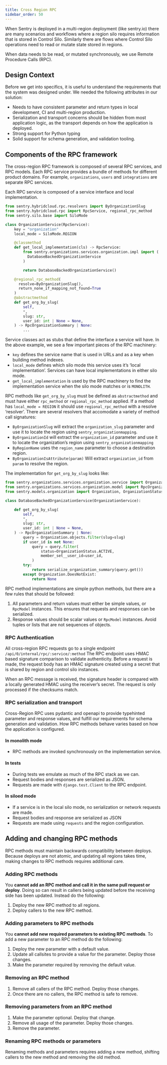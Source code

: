 ```yaml
---
title: Cross Region RPC
sidebar_order: 50
---
```


When Sentry is deployed in a multi-region deployment (like sentry.io) there are many scenarios and workflows where a region silo requires information that is stored in Control Silo. Similarly there are flows where Control Silo operations need to read or mutate state stored in regions.

When data needs to be read, or mutated synchronously, we use Remote Procedure Calls (RPC).

## Design Context

Before we get into specifics, it is useful to understand the requirements that the system was designed under. We needed the following attributes in our solution:

- Needs to have consistent parameter and return types in local development, CI and multi-region production.
- Serialization and transport concerns should be hidden from most application logic, as the transport depends on how the application is deployed.
- Strong support for Python typing
- Solid support for schema generation, and validation tooling.

## Components of the RPC framework

The cross-region RPC framework is composed of several RPC services, and RPC models. Each RPC service provides a bundle of methods for different product domains. For example, `organizations`, `users` and `integrations` are separate RPC services.

Each RPC service is composed of a service interface and local implementation.

```python
from sentry.hybridcloud.rpc.resolvers import ByOrganizationSlug
from sentry.hybridcloud.rpc import RpcService, regional_rpc_method
from sentry.silo.base import SiloMode

class OrganizationService(RpcService):
    key = "organization"
    local_mode = SiloMode.REGION

    @classmethod
    def get_local_implementation(cls) -> RpcService:
        from sentry.organizations.services.organization.impl import (
          DatabaseBackedOrganizationService
        )

        return DatabaseBackedOrganizationService()

    @regional_rpc_method(
      resolve=ByOrganizationSlug(),
      return_none_if_mapping_not_found=True
    )
    @abstractmethod
    def get_org_by_slug(
        self,
        *,
        slug: str,
        user_id: int | None = None,
    ) -> RpcOrganizationSummary | None:
        ...
```

Service classes act as stubs that define the interface a service will have. In the above example, we see a few important pieces of the RPC machinery:

- `key` defines the service name that is used in URLs and as a key when building method indexes.
- `local_mode` defines which silo mode this service uses it’s ‘local implementation’. Services can have local implementations in either silo mode.
- `get_local_implementation` is used by the RPC machinery to find the implementation service when the silo mode matches or is `MONOLITH`.

RPC methods like `get_org_by_slug` must be defined as `abstractmethod` and must have either `rpc_method` or `regional_rpc_method` applied. If a method has `local_mode = REGION` it should use `regional_rpc_method` with a resolve ‘resolver’. There are several resolvers that accomodate a variety of method call signatures:

- `ByOrganizationSlug` will extract the `organization_slug` parameter and use it to locate the region using `sentry_organizationmapping`.
- `ByOrganizationId` will extract the `organization_id` parameter and use it to locate the organization’s region using `sentry_organizationmapping`
- `ByRegionName` uses the `region_name` parameter to choose a destination region.
- `ByOrganizationIsAttribute(param)` Will extract `organization_id` from `param` to resolve the region.

The implementation for `get_org_by_slug` looks like:

```python
from sentry.organizations.services.organization.service import OrganizationService
from sentry.organizations.services.organization.model import RpcOrganizationSummary
from sentry.models.organization import Organization, OrganizationStatus

class DatabaseBackedOrganizationService(OrganizationService):

    def get_org_by_slug(
        self,
        *,
        slug: str,
        user_id: int | None = None,
    ) -> RpcOrganizationSummary | None:
        query = Organization.objects.filter(slug=slug)
        if user_id is not None:
            query = query.filter(
                status=OrganizationStatus.ACTIVE,
                member_set__user_id=user_id,
            )
        try:
            return serialize_organization_summary(query.get())
        except Organization.DoesNotExist:
            return None
```

RPC method implementations are simple python methods, but there are a few rules that should be followed:

1. All parameters and return values must either be simple values, or `RpcModel` instances. This ensures that requests and responses can be serialized.
2. Response values should be scalar values or `RpcModel` instances. Avoid tuples or lists that are not sequences of objects.

### RPC Authentication

All cross-region RPC requests go to a single endpoint `/api/0/internal/rpc/:service/:method` The RPC endpoint uses HMAC based signature comparison to validate authenticity. Before a request is made, the request body has an HMAC signature created using a secret that is shared by region and control silo instances.

When an RPC message is received, the signature header is compared with a locally generated HMAC using the receiver’s secret. The request is only processed if the checksums match.

### RPC serialization and transport

Cross-Region RPC uses pydantic and openapi to provide typehinted parameter and response values, and fulfill our requirements for schema generation and validation. How RPC methods behave varies based on how the application is configured.

#### In monolith mode

- RPC methods are invoked synchronously on the implementation service.

#### In tests

- During tests we emulate as much of the RPC stack as we can.
- Request bodies and responses are serialized as JSON.
- Requests are made with `django.test.Client` to the RPC endpoint.

#### In siloed mode

- If a service is in the local silo mode, no serialization or network requests
  are made.
- Request bodies and response are serialized as JSON
- Requests are made using `requests` and the region configuration.

## Adding and changing RPC methods

RPC methods must maintain backwards compatibility between deploys. Because deploys are not atomic, and updating all regions takes time, making changes to RPC methods requires additional care.

### Adding RPC methods

You **cannot add an RPC method and call it in the same pull request or deploy**. Doing so can result in callers being updated before the receiving side has been updated. Instead do the following:

1. Deploy the new RPC method to all regions.
2. Deploy callers to the new RPC method.

### Adding parameters to RPC methods

You **cannot add new required parameters to existing RPC methods**. To add a new parameter to an RPC method do the following:

1. Deploy the new parameter with a default value.
2. Update all callsites to provide a value for the parameter. Deploy those changes.
3. Make the parameter required by removing the default value.

### Removing an RPC method

1. Remove all callers of the RPC method. Deploy those changes.
2. Once there are no callers, the RPC method is safe to remove.

### Removing parameters from an RPC method

1. Make the parameter optional. Deploy that change.
2. Remove all usage of the parameter. Deploy those changes.
3. Remove the parameter.

### Renaming RPC methods or parameters

Renaming methods and parameters requires adding a new method, shifting callers to the new method and removing the old method.
